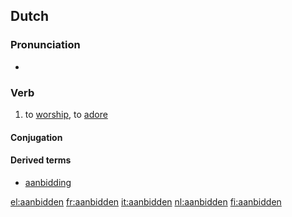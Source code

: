 ==Dutch==

===Pronunciation===
*{{audio|Nl-aanbidden.ogg|audio}}

===Verb===
{{nl-verb-strong|5}}

# to [[worship]], to [[adore]]

====Conjugation====
{{nl-verb-table|aanbid|aanbidt|aanbad|aanbaden|aanbeden}}

====Derived terms====
* [[aanbidding]]

[[el:aanbidden]]
[[fr:aanbidden]]
[[it:aanbidden]]
[[nl:aanbidden]]
[[fi:aanbidden]]